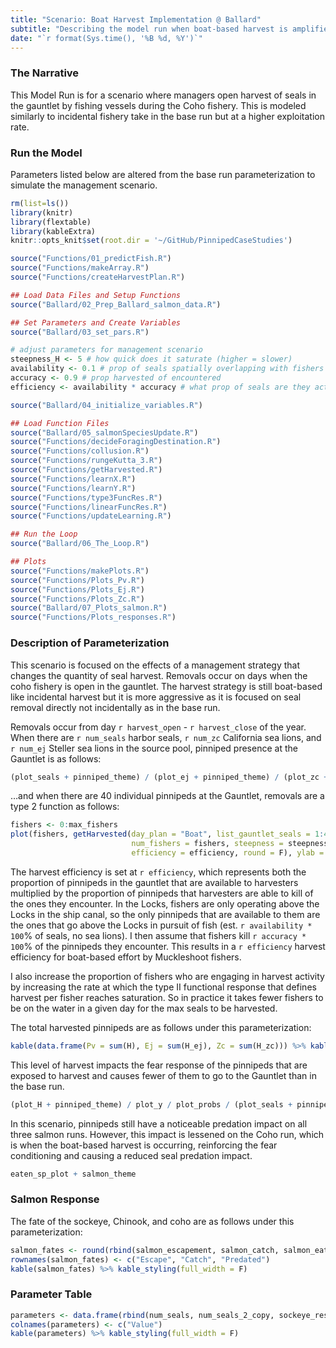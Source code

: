 ```yaml
---
title: "Scenario: Boat Harvest Implementation @ Ballard"
subtitle: "Describing the model run when boat-based harvest is amplified above incidental levels at Ballard"
date: "`r format(Sys.time(), '%B %d, %Y')`"
---
```


### The Narrative

This Model Run is for a scenario where managers open harvest of seals in the gauntlet by fishing vessels during the Coho fishery. This is modeled similarly to incidental fishery take in the base run but at a higher exploitation rate. 

### Run the Model

Parameters listed below are altered from the base run parameterization to simulate the management scenario.

```r
rm(list=ls())
library(knitr)
library(flextable)
library(kableExtra)
knitr::opts_knit$set(root.dir = '~/GitHub/PinnipedCaseStudies')
```

```r
source("Functions/01_predictFish.R")
source("Functions/makeArray.R")
source("Functions/createHarvestPlan.R")

## Load Data Files and Setup Functions 
source("Ballard/02_Prep_Ballard_salmon_data.R")

## Set Parameters and Create Variables
source("Ballard/03_set_pars.R")
```

```r

# adjust parameters for management scenario
steepness_H <- 5 # how quick does it saturate (higher = slower)
availability <- 0.1 # prop of seals spatially overlapping with fishers
accuracy <- 0.9 # prop harvested of encountered
efficiency <- availability * accuracy # what prop of seals are they actually

```

```r
source("Ballard/04_initialize_variables.R")

## Load Function Files
source("Ballard/05_salmonSpeciesUpdate.R")
source("Functions/decideForagingDestination.R")
source("Functions/collusion.R")
source("Functions/rungeKutta_3.R")
source("Functions/getHarvested.R")
source("Functions/learnX.R")
source("Functions/learnY.R")
source("Functions/type3FuncRes.R")
source("Functions/linearFuncRes.R")
source("Functions/updateLearning.R")

## Run the Loop
source("Ballard/06_The_Loop.R")

## Plots
source("Functions/makePlots.R")
source("Functions/Plots_Pv.R")
source("Functions/Plots_Ej.R")
source("Functions/Plots_Zc.R")
source("Ballard/07_Plots_salmon.R")
source("Functions/Plots_responses.R")
```

### Description of Parameterization

This scenario is focused on the effects of a management strategy that changes the quantity of seal harvest. Removals occur on days when the coho fishery is open in the gauntlet. The harvest strategy is still boat-based like incidental harvest but it is more aggressive as it is focused on seal removal directly not incidentally as in the base run.

Removals occur from day `r harvest_open` - `r harvest_close` of the year.
When there are `r num_seals` harbor seals, `r num_zc` California sea lions, and `r num_ej` Steller sea lions in the source pool, pinniped presence at the Gauntlet is as follows:

```r
(plot_seals + pinniped_theme) / (plot_ej + pinniped_theme) / (plot_zc + pinniped_theme) + plot_layout(guides = "collect", axis_titles = "collect")
```

...and when there are 40 individual pinnipeds at the Gauntlet, removals are a type 2 function as follows:

```r
fishers <- 0:max_fishers
plot(fishers, getHarvested(day_plan = "Boat", list_gauntlet_seals = 1:40, 
                           num_fishers = fishers, steepness = steepness_H, 
                           efficiency = efficiency, round = F), ylab = "Harvested Pinnipeds", xlab = "Number of Active Fishers")
```

The harvest efficiency is set at `r efficiency`, which represents both the proportion of pinnipeds in the gauntlet that are available to harvesters multiplied by the proportion of pinnipeds that harvesters are able to kill of the ones they encounter. In the Locks, fishers are only operating above the Locks in the ship canal, so the only pinnipeds that are available to them are the ones that go above the Locks in pursuit of fish (est. `r availability * 100`% of seals, no sea lions). I then assume that fishers kill `r accuracy * 100`% of the pinnipeds they encounter. This results in a `r efficiency` harvest efficiency for boat-based effort by Muckleshoot fishers.

I also increase the proportion of fishers who are engaging in harvest activity by increasing the rate at which the type II functional response that defines harvest per fisher reaches saturation. So in practice it takes fewer fishers to be on the water in a given day for the max seals to be harvested.

The total harvested pinnipeds are as follows under this parameterization:

```r
kable(data.frame(Pv = sum(H), Ej = sum(H_ej), Zc = sum(H_zc))) %>% kable_styling(full_width = F)
```

This level of harvest impacts the fear response of the pinnipeds that are exposed to harvest and causes fewer of them to go to the Gauntlet than in the base run.

```r
(plot_H + pinniped_theme) / plot_y / plot_probs / (plot_seals + pinniped_theme) + plot_layout(axis_titles = "collect")
```

In this scenario, pinnipeds still have a noticeable predation impact on all three salmon runs. However, this impact is lessened on the Coho run, which is when the boat-based harvest is occurring, reinforcing the fear conditioning and causing a reduced seal predation impact.

```r
eaten_sp_plot + salmon_theme
```

### Salmon Response

The fate of the sockeye, Chinook, and coho are as follows under this parameterization:

```r
salmon_fates <- round(rbind(salmon_escapement, salmon_catch, salmon_eaten))
rownames(salmon_fates) <- c("Escape", "Catch", "Predated")
kable(salmon_fates) %>% kable_styling(full_width = F)
```

### Parameter Table

```r
parameters <- data.frame(rbind(num_seals, num_seals_2_copy, sockeye_residence, chinook_residence, coho_residence, min_fishers, max_fishers, fishery_open, fishery_close))
colnames(parameters) <- c("Value")
kable(parameters) %>% kable_styling(full_width = F)
```